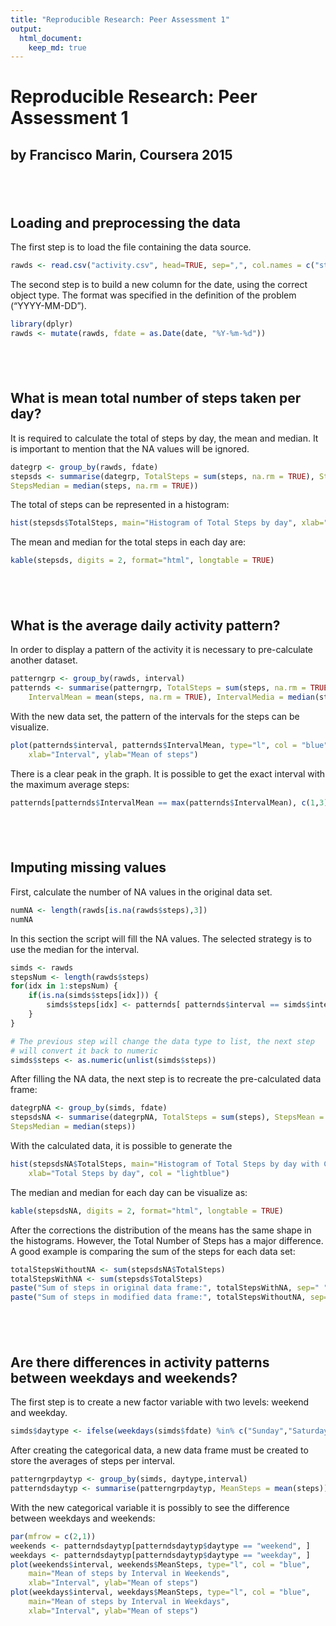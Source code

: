 ```yaml
---
title: "Reproducible Research: Peer Assessment 1"
output: 
  html_document:
    keep_md: true
---
```


# Reproducible Research: Peer Assessment 1
## by Francisco Marin, Coursera 2015 

## </br>
## Loading and preprocessing the data
The first step is to load the file containing the data source.
```r
rawds <- read.csv("activity.csv", head=TRUE, sep=",", col.names = c("steps","date","interval"))
```
The second step is to build a new column for the date, using the correct object type. 
The format was specified in the definition of the problem ("YYYY-MM-DD").
```r
library(dplyr)
rawds <- mutate(rawds, fdate = as.Date(date, "%Y-%m-%d"))
```

## </br>
## What is mean total number of steps taken per day?
It is required to calculate the total of steps by day, the mean and median. It is important to mention 
that the NA values will be ignored.
```r
dategrp <- group_by(rawds, fdate)
stepsds <- summarise(dategrp, TotalSteps = sum(steps, na.rm = TRUE), StepsMean = mean(steps, na.rm = TRUE), 
StepsMedian = median(steps, na.rm = TRUE))
```
The total of steps can be represented in a histogram:
```r
hist(stepsds$TotalSteps, main="Histogram of Total Steps by day", xlab="Total Steps by day", col = "lightblue")
```

The mean and median for the total steps in each day are:
```r
kable(stepsds, digits = 2, format="html", longtable = TRUE)
```

## </br>
## What is the average daily activity pattern?
In order to display a pattern of the activity it is necessary to pre-calculate another dataset.
```r
patterngrp <- group_by(rawds, interval)
patternds <- summarise(patterngrp, TotalSteps = sum(steps, na.rm = TRUE), 
	IntervalMean = mean(steps, na.rm = TRUE), IntervalMedia = median(steps, na.rm = TRUE))
```

With the new data set, the pattern of the intervals for the steps can be visualize.
```r
plot(patternds$interval, patternds$IntervalMean, type="l", col = "blue", main="Mean of steps by Interval", 
	xlab="Interval", ylab="Mean of steps")
```

There is a clear peak in the graph. It is possible to get the exact interval with the maximum average steps:
```r
patternds[patternds$IntervalMean == max(patternds$IntervalMean), c(1,3)]
```


## </br>
## Imputing missing values
First, calculate the number of NA values in the original data set.
```r
numNA <- length(rawds[is.na(rawds$steps),3])
numNA
```

In this section the script will fill the NA values. The selected strategy is to use the median
for the interval. 
```r
simds <- rawds
stepsNum <- length(rawds$steps)
for(idx in 1:stepsNum) {
	if(is.na(simds$steps[idx])) {
		simds$steps[idx] <- patternds[ patternds$interval == simds$interval[idx] , 4]
	}
}

# The previous step will change the data type to list, the next step
# will convert it back to numeric
simds$steps <- as.numeric(unlist(simds$steps))
```

After filling the NA data, the next step is to recreate the pre-calculated data frame:
```r
dategrpNA <- group_by(simds, fdate)
stepsdsNA <- summarise(dategrpNA, TotalSteps = sum(steps), StepsMean = mean(steps), 
StepsMedian = median(steps))
```

With the calculated data, it is possible to generate the 
```r
hist(stepsdsNA$TotalSteps, main="Histogram of Total Steps by day with Corrected NA values",
	xlab="Total Steps by day", col = "lightblue")
```

The median and median for each day can be visualize as:
```r
kable(stepsdsNA, digits = 2, format="html", longtable = TRUE)
```

After the corrections the distribution of the means has the same shape in the histograms. 
However, the Total Number of Steps has a major difference. A good example is comparing
the sum of the steps for each data set:
```r
totalStepsWithoutNA <- sum(stepsdsNA$TotalSteps)
totalStepsWithNA <- sum(stepsds$TotalSteps)
paste("Sum of steps in original data frame:", totalStepsWithNA, sep=" ")
paste("Sum of steps in modified data frame:", totalStepsWithoutNA, sep=" ")
```

## </br>
## Are there differences in activity patterns between weekdays and weekends?

The first step is to create a new factor variable with two levels: weekend and weekday.
```r
simds$daytype <- ifelse(weekdays(simds$fdate) %in% c("Sunday","Saturday"), "weekend","weekday")
```

After creating the categorical data, a new data frame must be created to store the averages of steps per interval.
```r
patterngrpdaytyp <- group_by(simds, daytype,interval)
patterndsdaytyp <- summarise(patterngrpdaytyp, MeanSteps = mean(steps))
```

With the new categorical variable it is possibly to see the difference between weekdays and weekends:
```r
par(mfrow = c(2,1))
weekends <- patterndsdaytyp[patterndsdaytyp$daytype == "weekend", ]
weekdays <- patterndsdaytyp[patterndsdaytyp$daytype == "weekday", ]
plot(weekends$interval, weekends$MeanSteps, type="l", col = "blue", 
	main="Mean of steps by Interval in Weekends", 
	xlab="Interval", ylab="Mean of steps")
plot(weekdays$interval, weekdays$MeanSteps, type="l", col = "blue", 
	main="Mean of steps by Interval in Weekdays", 
	xlab="Interval", ylab="Mean of steps")
```
